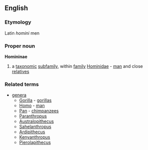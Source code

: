 ==English==
===Etymology===
Latin ''homini'' men
===Proper noun===
{{wikipedia}}
'''Homininae'''
#a [[taxonomic]] [[subfamily]], within [[family]] [[Hominidae]] - [[man]] and close [[relative]]s
===Related terms===
{{wikispecies}}
*[[genera]]
**[[Gorilla]] - [[gorilla]]s
**[[Homo]] - [[man]]
**[[Pan]] - [[chimpanzee]]s
**[[Paranthropus]]
**[[Australopithecus]]
**[[Sahelanthropus]]
**[[Ardipithecus]]
**[[Kenyanthropus]]
**[[Pierolapithecus]]